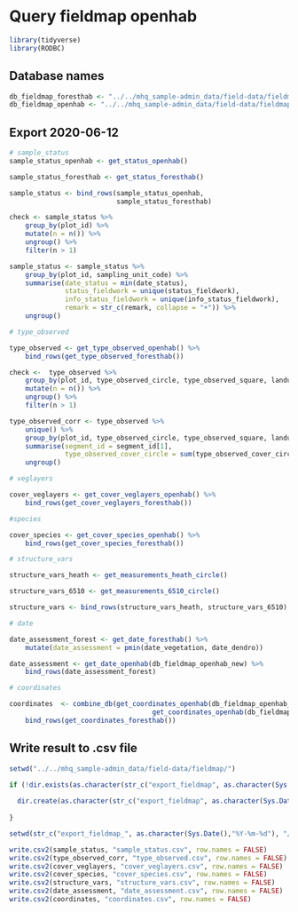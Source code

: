 # Query fieldmap openhab

```r
library(tidyverse)
library(RODBC)
```


## Database names

```r

db_fieldmap_foresthab <- "../../mhq_sample-admin_data/field-data/fieldmap/database_forest_2020-06-04/FIELDMAPDATA_BOSHAB_F_V2020_QC202004.FDB"
db_fieldmap_openhab <- "../../mhq_sample-admin_data/field-data/fieldmap/database_heath6510_2020-06-12/FIELDMAPDATA_MASTER_NAT2000_F_V5.FDB"
```

## Export 2020-06-12

```r

# sample_status
sample_status_openhab <- get_status_openhab()

sample_status_foresthab <- get_status_foresthab()

sample_status <- bind_rows(sample_status_openhab, 
                           sample_status_foresthab)

check <- sample_status %>%
    group_by(plot_id) %>%
    mutate(n = n()) %>%
    ungroup() %>%
    filter(n > 1)

sample_status <- sample_status %>%
    group_by(plot_id, sampling_unit_code) %>%
    summarise(date_status = min(date_status),
              status_fieldwork = unique(status_fieldwork),
              info_status_fieldwork = unique(info_status_fieldwork),
              remark = str_c(remark, collapse = "+")) %>%
    ungroup()

# type_observed

type_observed <- get_type_observed_openhab() %>%
    bind_rows(get_type_observed_foresthab())

check <-  type_observed %>%
    group_by(plot_id, type_observed_circle, type_observed_square, landuse) %>%
    mutate(n = n()) %>%
    ungroup() %>%
    filter(n > 1)

type_observed_corr <- type_observed %>%
    unique() %>%
    group_by(plot_id, type_observed_circle, type_observed_square, landuse) %>%
    summarise(segment_id = segment_id[1],
              type_observed_cover_circle = sum(type_observed_cover_circle)) %>%
    ungroup()

# veglayers

cover_veglayers <- get_cover_veglayers_openhab() %>%
    bind_rows(get_cover_veglayers_foresthab())

#species

cover_species <- get_cover_species_openhab() %>%
    bind_rows(get_cover_species_foresthab())

# structure_vars

structure_vars_heath <- get_measurements_heath_circle()

structure_vars_6510 <- get_measurements_6510_circle()

structure_vars <- bind_rows(structure_vars_heath, structure_vars_6510)

# date

date_assessment_forest <- get_date_foresthab() %>%
    mutate(date_assessment = pmin(date_vegetation, date_dendro))

date_assessment <- get_date_openhab(db_fieldmap_openhab_new) %>%
    bind_rows(date_assessment_forest)

# coordinates

coordinates  <- combine_db(get_coordinates_openhab(db_fieldmap_openhab_new),
                                    get_coordinates_openhab(db_fieldmap_openhab_old)) %>%
    bind_rows(get_coordinates_foresthab())

```


## Write result to .csv file

```r
setwd("../../mhq_sample-admin_data/field-data/fieldmap/")

if (!dir.exists(as.character(str_c("export_fieldmap", as.character(Sys.Date(),"%Y-%m-%d"), sep = "_")))) {
    
  dir.create(as.character(str_c("export_fieldmap", as.character(Sys.Date(),"%Y-%m-%d"), sep = "_")))  
    
}

setwd(str_c("export_fieldmap_", as.character(Sys.Date(),"%Y-%m-%d"), "/"))

write.csv2(sample_status, "sample_status.csv", row.names = FALSE)
write.csv2(type_observed_corr, "type_observed.csv", row.names = FALSE)
write.csv2(cover_veglayers, "cover_veglayers.csv", row.names = FALSE)
write.csv2(cover_species, "cover_species.csv", row.names = FALSE)
write.csv2(structure_vars, "structure_vars.csv", row.names = FALSE)
write.csv2(date_assessment, "date_assessment.csv", row.names = FALSE)
write.csv2(coordinates, "coordinates.csv", row.names = FALSE)

```

